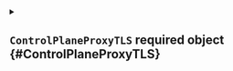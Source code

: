 


<details className="config-field" data-expandable="true">
<summary>

## `ControlPlaneProxyTLS` <span className="config-field-required" data-required="true">required</span> <span className="config-field-type">object</span> <span className="config-field-default"></span> <span className="config-field-enum"></span> {#ControlPlaneProxyTLS}



</summary>




<details className="config-field" data-expandable="false" open>
<summary>

### `extraSANs` <span className="config-field-required" data-required="true">required</span> <span className="config-field-type">string[]</span> <span className="config-field-default"></span> <span className="config-field-enum"></span> {#ControlPlaneProxyTLS-extraSANs}



</summary>



</details>


</details>
